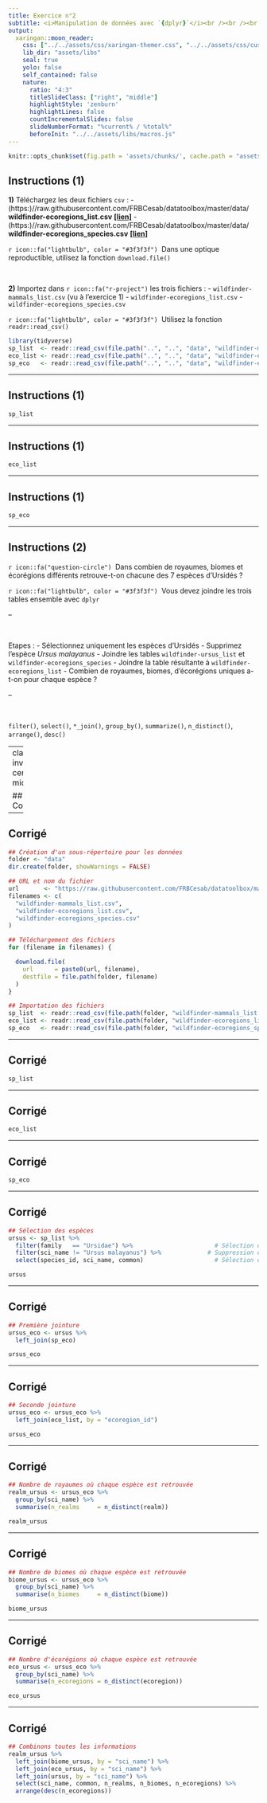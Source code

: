 ```yaml
---
title: Exercice n°2
subtitle: <i>Manipulation de données avec `{dplyr}`</i><br /><br /><br /><br />
output:
  xaringan::moon_reader:
    css: ["../../assets/css/xaringan-themer.css", "../../assets/css/custom.css"]
    lib_dir: "assets/libs"
    seal: true
    yolo: false
    self_contained: false
    nature:
      ratio: "4:3"
      titleSlideClass: ["right", "middle"]
      highlightStyle: 'zenburn'
      highlightLines: false
      countIncrementalSlides: false
      slideNumberFormat: "%current% / %total%"
      beforeInit: "../../assets/libs/macros.js"
---
```


```r
knitr::opts_chunk$set(fig.path = 'assets/chunks/', cache.path = "assets/cache/")
```



## Instructions (1)

**1)** Téléchargez les deux fichiers `csv` :
- (https:)//raw.githubusercontent.com/FRBCesab/datatoolbox/master/data/
**wildfinder-ecoregions_list.csv** [**[lien]**](https://raw.githubusercontent.com/FRBCesab/datatoolbox/master/data/wildfinder-ecoregions_list.csv)
- (https:)//raw.githubusercontent.com/FRBCesab/datatoolbox/master/data/
**wildfinder-ecoregions_species.csv** [**[lien]**](https://raw.githubusercontent.com/FRBCesab/datatoolbox/master/data/wildfinder-ecoregions_species.csv)

`r icon::fa("lightbulb", color = "#3f3f3f")` &nbsp;Dans une optique reproductible, utilisez la fonction `download.file()`

<br />

**2)** Importez dans `r icon::fa("r-project")` les trois fichiers :
- `wildfinder-mammals_list.csv` (vu à l'exercice 1)
- `wildfinder-ecoregions_list.csv`
- `wildfinder-ecoregions_species.csv`

`r icon::fa("lightbulb", color = "#3f3f3f")` &nbsp;Utilisez la fonction `readr::read_csv()`


```r
library(tidyverse)
sp_list  <- readr::read_csv(file.path("..", "..", "data", "wildfinder-mammals_list.csv"))
eco_list <- readr::read_csv(file.path("..", "..", "data", "wildfinder-ecoregions_list.csv"))
sp_eco   <- readr::read_csv(file.path("..", "..", "data", "wildfinder-ecoregions_species.csv"))
```



---

## Instructions (1)

```r
sp_list
```



---

## Instructions (1)

```r
eco_list
```



---

## Instructions (1)

```r
sp_eco
```


---

## Instructions (2)

`r icon::fa("question-circle")` &nbsp;Dans combien de royaumes, biomes et écorégions différents retrouve-t-on chacune des 7 espèces d'Ursidés ?

`r icon::fa("lightbulb", color = "#3f3f3f")` &nbsp;Vous devez joindre les trois tables ensemble avec `dplyr`


--

<br />

Etapes :
- Sélectionnez uniquement les espèces d'Ursidés
- Supprimez l'espèce _Ursus malayanus_
- Joindre les tables `wildfinder-ursus_list` et `wildfinder-ecoregions_species`
- Joindre la table résultante à `wildfinder-ecoregions_list`
- Combien de royaumes, biomes, d'écorégions uniques a-t-on pour chaque espèce ?

--

<br />

`filter()`, `select()`, `*_join()`, `group_by()`, `summarize()`, `n_distinct()`,
`arrange()`, `desc()`



---
class: inverse, center, middle

## Correction


---

## Corrigé

```r
## Création d'un sous-répertoire pour les données
folder <- "data"
dir.create(folder, showWarnings = FALSE)

## URL et nom du fichier
url       <- "https://raw.githubusercontent.com/FRBCesab/datatoolbox/master/data/"
filenames <- c(
  "wildfinder-mammals_list.csv",
  "wildfinder-ecoregions_list.csv",
  "wildfinder-ecoregions_species.csv"
)

## Téléchargement des fichiers
for (filename in filenames) {

  download.file(
    url      = paste0(url, filename),
    destfile = file.path(folder, filename)
  )
}

## Importation des fichiers
sp_list  <- readr::read_csv(file.path(folder, "wildfinder-mammals_list.csv"))
eco_list <- readr::read_csv(file.path(folder, "wildfinder-ecoregions_list.csv"))
sp_eco   <- readr::read_csv(file.path(folder, "wildfinder-ecoregions_species.csv"))
```




---

## Corrigé

```r
sp_list
```



---

## Corrigé

```r
eco_list
```



---

## Corrigé

```r
sp_eco
```



---

## Corrigé

```r
## Sélection des espèces
ursus <- sp_list %>%
  filter(family   == "Ursidae") %>%                       # Sélection des Ursidés
  filter(sci_name != "Ursus malayanus") %>%             # Suppression du synonyme
  select(species_id, sci_name, common)                    # Sélection de colonnes
```

```r
ursus
```



---

## Corrigé

```r
## Première jointure
ursus_eco <- ursus %>%
  left_join(sp_eco)
```

```r
ursus_eco
```



---

## Corrigé

```r
## Seconde jointure
ursus_eco <- ursus_eco %>%
  left_join(eco_list, by = "ecoregion_id")
```

```r
ursus_eco
```



---

## Corrigé

```r
## Nombre de royaumes où chaque espèce est retrouvée
realm_ursus <- ursus_eco %>%
  group_by(sci_name) %>%
  summarise(n_realms     = n_distinct(realm))
```

```r
realm_ursus
```


---

## Corrigé

```r
## Nombre de biomes où chaque espèce est retrouvée
biome_ursus <- ursus_eco %>%
  group_by(sci_name) %>%
  summarise(n_biomes     = n_distinct(biome))
```

```r
biome_ursus
```


---

## Corrigé

```r
## Nombre d'écorégions où chaque espèce est retrouvée
eco_ursus <- ursus_eco %>%
  group_by(sci_name) %>%
  summarise(n_ecoregions = n_distinct(ecoregion))
```

```r
eco_ursus
```


---

## Corrigé

```r
## Combinons toutes les informations
realm_ursus %>%
  left_join(biome_ursus, by = "sci_name") %>%
  left_join(eco_ursus, by = "sci_name") %>%
  left_join(ursus, by = "sci_name") %>%
  select(sci_name, common, n_realms, n_biomes, n_ecoregions) %>%
  arrange(desc(n_ecoregions))
```
